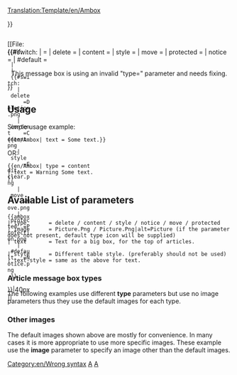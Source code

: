 <noinclude>[[Translation:Template/en/Ambox]]</noinclude><!-- 
      Wiki Ambox code adaptation

--><noinclude></noinclude><includeonly><div style="{{#IF: {{{style|}}} | {{{style}}} | margin: 0px 10% 0px 10%; border: 1px solid #aaa; border-left: 10px solid {{#switch:{{{type|}}} 
  | delete     =#b22222;
  | content    =#f28500;
  | style      =#f4c430;
  | move       =#9932cc;
  | protected  =#bba;
  | #default   =#1e90ff;
}} padding: 4px 8px; background:#efefef; min-height: 56px;">}}
<div style="width: 52px; position: absolute;">[[File:{{#if:{{{image|}}}
  | {{{image}}}
  | {{#switch:{{{type|}}}
    | delete     =Deletion.png
    | content    =Content.png
    | style      =Edit-clear.png
    | move       =Move.png
    | protected  =Protection.png
    | #default   =Notice.png
  }}
}}|40px]]</div>
<div style="border: none; padding: 2px 2px 2px 62px;">
<span style="{{#IF: {{{text-style|}}} | {{{text-style}}} | border: none; padding: 0.25em 0.9em; width: 100%;}}"> {{{text|}}} </span>
</div></div><!-- 
Detect and report usage with faulty [[Template:Ambox#Article message box types|"type"]] parameter:
-->{{#switch:{{{type|}}}
|            = <!--No type fed, is also valid input --> 
| delete     =
| content    = 
| style      =
| move       =
| protected  =
| notice     =
| #default   = <div style="text-align: center;">This message box is using an invalid "type={{{type|}}}" parameter and needs fixing.</div>[[Category:en/Wrong syntax]]
}}</includeonly><noinclude>

==Usage==
Simple usage example:
<pre>
{{en/Ambox| text = Some text.}}
</pre>
{{en/Ambox| text = Some text.}}

OR:
<pre>
{{en/Ambox| type = content
| text = Warning Some text.
}}
</pre>
{{en/Ambox| type = content | text = Warning - Some text.}}


== Available List of parameters==
<pre>
{{ambox
| type       = delete / content / style / notice / move / protected
| image      = Picture.Png / Picture.Png|alt=Picture (if the parameter does not present, default type icon will be supplied)
| text       = Text for a big box, for the top of articles.

| style      = Different table style. (preferably should not be used)
| text-style = same as the above for text.
</pre>


=== Article message box types ===

The following examples use different '''type''' parameters but use no image parameters thus they use the default images for each type.


{{en/Ambox| type  = delete
| text  = type=<u>delete</u> – Deletion issues, such as {{en/S|en/Delete}}.
}}
{{en/Ambox| type  = content
| text  = type=<u>content</u> – Content issues, such as {{en/S|en/Warning}}.
}}
{{en/Ambox| type  = style
| text  = type=<u>style</u> – Style issues, such as {{en/S|en/Cleanup}}.
}}
{{en/Ambox| type  = notice
| text  = type=<u>notice</u> – Article notices, such as {{en/S|en/Current}}.
}}
{{en/Ambox| type  = move
| text  = type=<u>move</u> – Merge, split and transwiki proposals, such as {{en/S|en/Split}}.
}}
{{en/Ambox| type  = protected
| text  = type=<u>protected</u> – Protection notices, such as {{en/S|en/Historical}}.
}}

=== Other images ===

The default images shown above are mostly for convenience. In many cases it is more appropriate to use more specific images. These example use the '''image''' parameter to specify an image other than the default images.

{{en/Ambox| type  = notice
| image =en/Manual/OpenttdManual.png|alt= Openttd Manual
| text  = Something Something Something 
}}

[[Category:en/Templates|A]][[Category:en/Message boxes|A]]
</noinclude><!--

  CSS if the option will become available

/* Article message box styles */
table.ambox {
    margin: 0px 10%;   /* 10% = Will not overlap with other elements */
    border: 1px solid #aaa; 
    border-left: 10px solid #1e90ff;    /* Default "notice" blue */
    background: #fbfbfb; 
}
table.ambox + table.ambox {   /* Single border between stacked boxes. */
    margin-top: -1px;
}
.ambox th.mbox-text, 
.ambox td.mbox-text {            /* The message body cell(s) */
    padding: 0.25em 0.5em;       /* 0.5em left/right */
}
.ambox td.mbox-image {           /* The left image cell */
    padding: 2px 0 2px 0.5em;    /* 0.5em left, 0px right */
}
.ambox td.mbox-imageright {      /* The right image cell */
    padding: 2px 0.5em 2px 0;    /* 0px left, 0.5em right */
}

table.ambox-notice {
    border-left: 10px solid #1e90ff;    /* Blue */
}
table.ambox-speedy {
    border-left: 10px solid #b22222;    /* Red */
    background: #fee;                   /* Pink */
}
table.ambox-delete {
    border-left: 10px solid #b22222;    /* Red */
}
table.ambox-content {
    border-left: 10px solid #f28500;    /* Orange */
}
table.ambox-style {
    border-left: 10px solid #f4c430;    /* Yellow */
}
table.ambox-move {
    border-left: 10px solid #9932cc;    /* Purple */
}
table.ambox-protection {
    border-left: 10px solid #bba;       /* Gray-gold */
}
-->